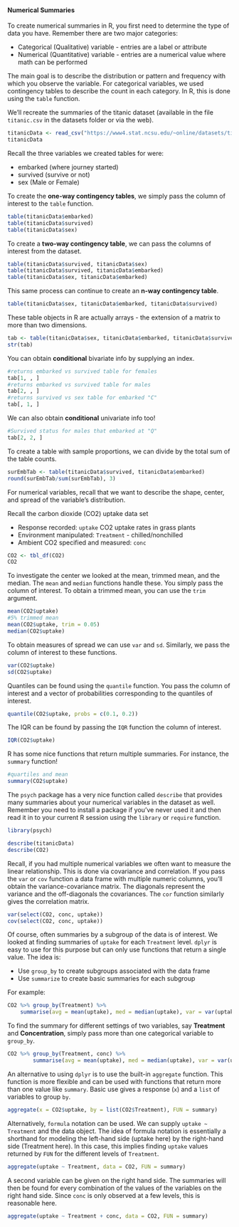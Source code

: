 #### Numerical Summaries  

To create numerical summaries in R, you first need to determine the type of data you have.  Remember there are two major categories:

+ Categorical (Qualitative) variable - entries are a label or attribute   
+ Numerical (Quantitative) variable - entries are a numerical value where math can be performed

The main goal is to describe the distribution or pattern and frequency with which you observe the variable.  For categorical variables, we used contingency tables to describe the count in each category.  In R, this is done using the `table` function.  

We'll recreate the summaries of the titanic dataset (available in the file `titanic.csv` in the datasets folder or via the web).  

```r
titanicData <- read_csv("https://www4.stat.ncsu.edu/~online/datasets/titanic.csv")
titanicData
```

Recall the three variables we created tables for were:

+ embarked (where journey started)  
+ survived (survive or not)    
+ sex (Male or Female)  

To create the **one-way contingency tables**, we simply pass the column of interest to the `table` function.  

```r
table(titanicData$embarked)
table(titanicData$survived)
table(titanicData$sex)
```

To create a **two-way contingency table**, we can pass the columns of interest from the dataset.  

```r
table(titanicData$survived, titanicData$sex)
table(titanicData$survived, titanicData$embarked)
table(titanicData$sex, titanicData$embarked)
```

This same process can continue to create an **n-way contingency table**.

```r
table(titanicData$sex, titanicData$embarked, titanicData$survived)
```

These table objects in R are actually arrays - the extension of a matrix to more than two dimensions. 

```r
tab <- table(titanicData$sex, titanicData$embarked, titanicData$survived)
str(tab)
```

You can obtain **conditional** bivariate info by supplying an index.

```r
#returns embarked vs survived table for females
tab[1, , ]
#returns embarked vs survived table for males
tab[2, , ]
#returns survived vs sex table for embarked "C"
tab[, 1, ]
```

We can also obtain **conditional** univariate info too!

```r
#Survived status for males that embarked at "Q"
tab[2, 2, ]
```

To create a table with sample proportions, we can divide by the total sum of the table counts.  

```r
surEmbTab <- table(titanicData$survived, titanicData$embarked)
round(surEmbTab/sum(surEmbTab), 3)
```

For numerical variables, recall that we want to describe the shape, center, and spread of the variable's distribution.  

Recall the carbon dioxide (CO2) uptake data set  

+ Response recorded: `uptake` CO2 uptake rates in grass plants  
+ Environment manipulated: `Treatment` - chilled/nonchilled  
+ Ambient CO2 specified and measured: `conc`  

```r
CO2 <- tbl_df(CO2)
CO2
```

To investigate the center we looked at the mean, trimmed mean, and the median.  The `mean` and `median` functions handle these.  You simply pass the column of interest.  To obtain a trimmed mean, you can use the `trim` argument.  

```r
mean(CO2$uptake)
#5% trimmed mean
mean(CO2$uptake, trim = 0.05) 
median(CO2$uptake)
```

To obtain measures of spread we can use `var` and `sd`.  Similarly, we pass the column of interest to these functions.  

```r
var(CO2$uptake)
sd(CO2$uptake)
```

Quantiles can be found using the `quantile` function.  You pass the column of interest and a vector of probabilities corresponding to the quantiles of interest.  

```r
quantile(CO2$uptake, probs = c(0.1, 0.2))
```

The IQR can be found by passing the `IQR` function the column of interest.

```r
IQR(CO2$uptake)
```

R has some nice functions that return multiple summaries.  For instance, the `summary` function!

```r
#quartiles and mean
summary(CO2$uptake)
```

The `psych` package has a very nice function called `describe` that provides many summaries about your numerical variables in the dataset as well.  Remember you need to install a package if you've never used it and then read it in to your current R session using the `library` or `require` function.  

```r
library(psych)
```

```r
describe(titanicData)
describe(CO2)
```

Recall, if you had multiple numerical variables we often want to measure the linear relationship.  This is done via covariance and correlation.  If you pass the `var` or `cov` function a data frame with multiple numeric columns, you'll obtain the variance-covariance matrix.  The diagonals represent the variance and the off-diagonals the covariances.  The `cor` function similarly gives the correlation matrix.

```r
var(select(CO2, conc, uptake))
cov(select(CO2, conc, uptake))
```

Of course, often summaries by a subgroup of the data is of interest.  We looked at finding summaries of `uptake` for each `Treatment` level.  `dplyr` is easy to use for this purpose but can only use functions that return a single value.  The idea is:

- Use `group_by` to create subgroups associated with the data frame  
- Use `summarize` to create basic summaries for each subgroup  

For example: 

```r
CO2 %>% group_by(Treatment) %>% 
	summarise(avg = mean(uptake), med = median(uptake), var = var(uptake))
```

To find the summary for different settings of two variables, say **Treatment** and **Concentration**, simply pass more than one categorical variable to `group_by`.  

```r
CO2 %>% group_by(Treatment, conc) %>% 
		summarise(avg = mean(uptake), med = median(uptake), var = var(uptake))
```

An alternative to using `dplyr` is to use the built-in `aggregate` function.  This function is more flexible and can be used with functions that return more than one value like `summary`.  Basic use gives a response (`x`) and a `list` of variables to group `by`.

```r
aggregate(x = CO2$uptake, by = list(CO2$Treatment), FUN = summary)
```

Alternatively, `formula` notation can be used.  We can supply `uptake ~ Treatment` and the data object.  The idea of formula notation is essentially a shorthand for modeling the left-hand side (uptake here) by the right-hand side (Treatment here).  In this case, this implies finding `uptake` values returned by `FUN` for the different levels of `Treatment`. 

```r
aggregate(uptake ~ Treatment, data = CO2, FUN = summary)
```

A second variable can be given on the right hand side.  The summaries will then be found for every combination of the values of the variables on the right hand side.  Since `conc` is only observed at a few levels, this is reasonable here.  

```r
aggregate(uptake ~ Treatment + conc, data = CO2, FUN = summary)
```
